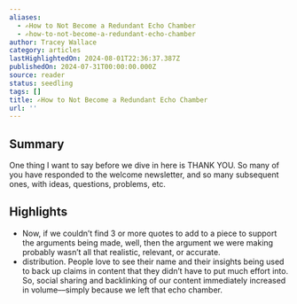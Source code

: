 ```yaml
---
aliases:
  - ✍️How to Not Become a Redundant Echo Chamber
  - ✍️how-to-not-become-a-redundant-echo-chamber
author: Tracey Wallace
category: articles
lastHighlightedOn: 2024-08-01T22:36:37.387Z
publishedOn: 2024-07-31T00:00:00.000Z
source: reader
status: seedling
tags: []
title: ✍️How to Not Become a Redundant Echo Chamber
url: ''
---
```

## Summary

One thing I want to say before we dive in here is THANK YOU. So many of you have responded to the welcome newsletter, and so many subsequent ones, with ideas, questions, problems, etc.

## Highlights

- Now, if we couldn’t find 3 or more quotes to add to a piece to support the arguments being made, well, then the argument we were making probably wasn’t all that realistic, relevant, or accurate.
- distribution. People love to see their name and their insights being used to back up claims in content that they didn’t have to put much effort into. So, social sharing and backlinking of our content immediately increased in volume––simply because we left that echo chamber.
